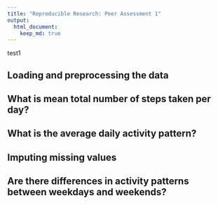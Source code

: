 ```yaml
---
title: "Reproducible Research: Peer Assessment 1"
output: 
  html_document:
    keep_md: true
---
```

test1

## Loading and preprocessing the data



## What is mean total number of steps taken per day?



## What is the average daily activity pattern?



## Imputing missing values



## Are there differences in activity patterns between weekdays and weekends?
